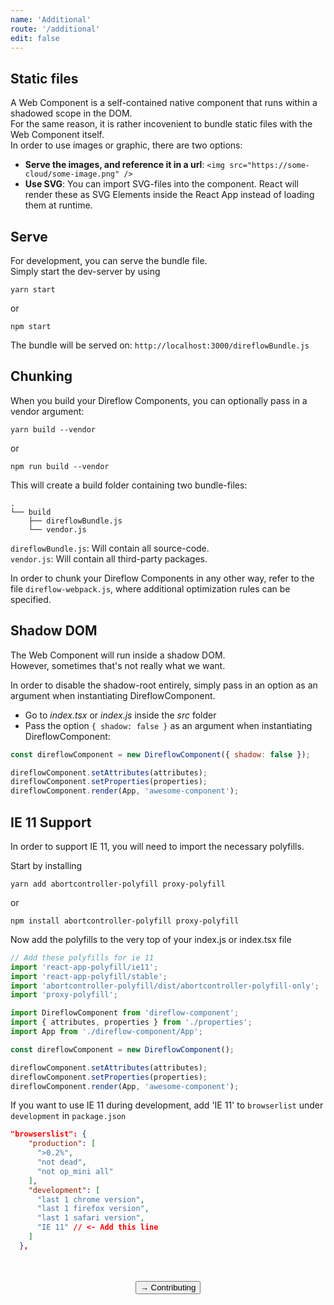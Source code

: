 ```yaml
---
name: 'Additional'
route: '/additional'
edit: false
---
```



## Static files
A Web Component is a self-contained native component that runs within a shadowed scope in the DOM.  
For the same reason, it is rather incovenient to bundle static files with the Web Component itself.  
In order to use images or graphic, there are two options:
- **Serve the images, and reference it in a url**: `<img src="https://some-cloud/some-image.png" />`
- **Use SVG**: You can import SVG-files into the component. React will render these as SVG Elements inside the React App instead of loading them at runtime.

## Serve
For development, you can serve the bundle file.  
Simply start the dev-server by using
```console
yarn start
```
or
```console
npm start
```

The bundle will be served on: `http://localhost:3000/direflowBundle.js`  

## Chunking
When you build your Direflow Components, you can optionally pass in a vendor argument:  
```console
yarn build --vendor
```
or
```console
npm run build --vendor
```

This will create a build folder containing two bundle-files:
```
.
└── build
    ├── direflowBundle.js
    └── vendor.js
```

`direflowBundle.js`: Will contain all source-code.  
`vendor.js`: Will contain all third-party packages.

In order to chunk your Direflow Components in any other way, refer to the file `direflow-webpack.js`, where additional optimization rules can be specified.  

## Shadow DOM
The Web Component will run inside a shadow DOM.  
However, sometimes that's not really what we want.  
  
In order to disable the shadow-root entirely, simply pass in an option as an argument when instantiating DireflowComponent.
- Go to *index.tsx* or *index.js* inside the *src* folder
- Pass the option `{ shadow: false }` as an argument when instantiating DireflowComponent:
```javascript
const direflowComponent = new DireflowComponent({ shadow: false });

direflowComponent.setAttributes(attributes);
direflowComponent.setProperties(properties);
direflowComponent.render(App, 'awesome-component');
```

## IE 11 Support
In order to support IE 11, you will need to import the necessary polyfills.  

Start by installing
```console
yarn add abortcontroller-polyfill proxy-polyfill
```
or
```console
npm install abortcontroller-polyfill proxy-polyfill
```

Now add the polyfills to the very top of your index.js or index.tsx file
```javascript
// Add these polyfills for ie 11
import 'react-app-polyfill/ie11';
import 'react-app-polyfill/stable';
import 'abortcontroller-polyfill/dist/abortcontroller-polyfill-only';
import 'proxy-polyfill';

import DireflowComponent from 'direflow-component';
import { attributes, properties } from './properties';
import App from './direflow-component/App';

const direflowComponent = new DireflowComponent();

direflowComponent.setAttributes(attributes);
direflowComponent.setProperties(properties);
direflowComponent.render(App, 'awesome-component');
```

If you want to use IE 11 during development, add 'IE 11' to `browserlist` under `development` in `package.json`
```json
"browserslist": {
    "production": [
      ">0.2%",
      "not dead",
      "not op_mini all"
    ],
    "development": [
      "last 1 chrome version",
      "last 1 firefox version",
      "last 1 safari version",
      "IE 11" // <- Add this line
    ]
  },
```

<br />
<br />

<span style="display: flex; justify-content: center">
  <Link to='/contributing'>
    <Button>→ Contributing</Button>
  </Link>
</span>